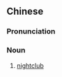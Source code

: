 {{also|夜总会}}
==Chinese==
{{zh-forms|s=夜总会|type=12}}

===Pronunciation===
{{zh-pron
|m=yèzǒnghuì
|c=je6 zung2 wui6-2
|cat=n
}}

===Noun===
{{zh-noun|mw=家}}

# [[nightclub]]